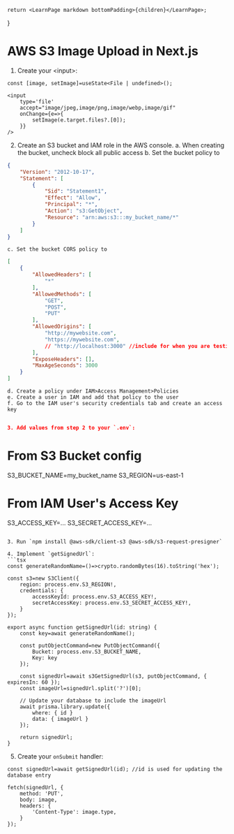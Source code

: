 	return <LearnPage markdown bottomPadding>{children}</LearnPage>;
}


# AWS S3 Image Upload in Next.js
1. Create your \<input>:
```tsx
const [image, setImage]=useState<File | undefined>();

<input
    type='file'
    accept="image/jpeg,image/png,image/webp,image/gif"
    onChange={e=>{
        setImage(e.target.files?.[0]);
    }}
/>
```

2. Create an S3 bucket and IAM role in the AWS console.
    a. When creating the bucket, uncheck block all public access
    b. Set the bucket policy to
```json
{
    "Version": "2012-10-17",
    "Statement": [
        {
            "Sid": "Statement1",
            "Effect": "Allow",
            "Principal": "*",
            "Action": "s3:GetObject",
            "Resource": "arn:aws:s3:::my_bucket_name/*"
        }
    ]
}
```
    c. Set the bucket CORS policy to 
```json
[
    {
        "AllowedHeaders": [
            "*"
        ],
        "AllowedMethods": [
            "GET",
            "POST",
            "PUT"
        ],
        "AllowedOrigins": [
            "http://mywebsite.com",
            "https://mywebsite.com",
            // "http://localhost:3000" //include for when you are testing but remove it in production
        ],
        "ExposeHeaders": [],
        "MaxAgeSeconds": 3000
    }
]
```
    d. Create a policy under IAM>Access Management>Policies
    e. Create a user in IAM and add that policy to the user
    f. Go to the IAM user's security credentials tab and create an access key
```json

3. Add values from step 2 to your `.env`:
```
# From S3 Bucket config
S3_BUCKET_NAME=my_bucket_name
S3_REGION=us-east-1
# From IAM User's Access Key
S3_ACCESS_KEY=...
S3_SECRET_ACCESS_KEY=...
```

3. Run `npm install @aws-sdk/client-s3 @aws-sdk/s3-request-presigner`

4. Implement `getSignedUrl`:
```tsx
const generateRandomName=()=>crypto.randomBytes(16).toString('hex');

const s3=new S3Client({
    region: process.env.S3_REGION!,
    credentials: {
        accessKeyId: process.env.S3_ACCESS_KEY!,
        secretAccessKey: process.env.S3_SECRET_ACCESS_KEY!,
    }
});

export async function getSignedUrl(id: string) {
    const key=await generateRandomName();

    const putObjectCommand=new PutObjectCommand({
        Bucket: process.env.S3_BUCKET_NAME,
        Key: key
    });

    const signedUrl=await s3GetSignedUrl(s3, putObjectCommand, { expiresIn: 60 });
    const imageUrl=signedUrl.split('?')[0];

    // Update your database to include the imageUrl
    await prisma.library.update({
        where: { id }
        data: { imageUrl }
    });

    return signedUrl;
}
```

5. Create your `onSubmit` handler:
```tsx
const signedUrl=await getSignedUrl(id); //id is used for updating the database entry

fetch(signedUrl, {
    method: 'PUT',
    body: image,
    headers: {
        'Content-Type': image.type,
    }
});
```

